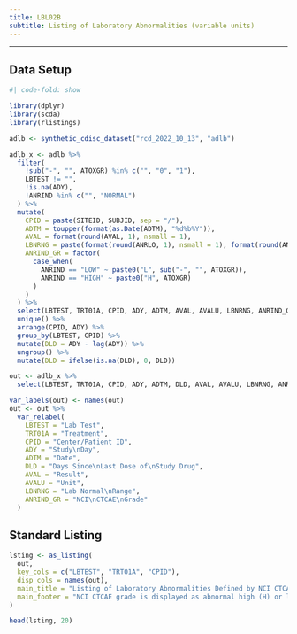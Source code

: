 ```yaml
---
title: LBL02B
subtitle: Listing of Laboratory Abnormalities (variable units)
---
```


------------------------------------------------------------------------

::: panel-tabset
## Data Setup

```r
#| code-fold: show

library(dplyr)
library(scda)
library(rlistings)

adlb <- synthetic_cdisc_dataset("rcd_2022_10_13", "adlb")

adlb_x <- adlb %>%
  filter(
    !sub("-", "", ATOXGR) %in% c("", "0", "1"),
    LBTEST != "",
    !is.na(ADY),
    !ANRIND %in% c("", "NORMAL")
  ) %>%
  mutate(
    CPID = paste(SITEID, SUBJID, sep = "/"),
    ADTM = toupper(format(as.Date(ADTM), "%d%b%Y")),
    AVAL = format(round(AVAL, 1), nsmall = 1),
    LBNRNG = paste(format(round(ANRLO, 1), nsmall = 1), format(round(ANRHI, 1), nsmall = 1), sep = " - "),
    ANRIND_GR = factor(
      case_when(
        ANRIND == "LOW" ~ paste0("L", sub("-", "", ATOXGR)),
        ANRIND == "HIGH" ~ paste0("H", ATOXGR)
      )
    )
  ) %>%
  select(LBTEST, TRT01A, CPID, ADY, ADTM, AVAL, AVALU, LBNRNG, ANRIND_GR) %>%
  unique() %>%
  arrange(CPID, ADY) %>%
  group_by(LBTEST, CPID) %>%
  mutate(DLD = ADY - lag(ADY)) %>%
  ungroup() %>%
  mutate(DLD = ifelse(is.na(DLD), 0, DLD))

out <- adlb_x %>%
  select(LBTEST, TRT01A, CPID, ADY, ADTM, DLD, AVAL, AVALU, LBNRNG, ANRIND_GR)

var_labels(out) <- names(out)
out <- out %>%
  var_relabel(
    LBTEST = "Lab Test",
    TRT01A = "Treatment",
    CPID = "Center/Patient ID",
    ADY = "Study\nDay",
    ADTM = "Date",
    DLD = "Days Since\nLast Dose of\nStudy Drug",
    AVAL = "Result",
    AVALU = "Unit",
    LBNRNG = "Lab Normal\nRange",
    ANRIND_GR = "NCI\nCTCAE\nGrade"
  )
```

## Standard Listing

```r
lsting <- as_listing(
  out,
  key_cols = c("LBTEST", "TRT01A", "CPID"),
  disp_cols = names(out),
  main_title = "Listing of Laboratory Abnormalities Defined by NCI CTCAE Grade >= 2",
  main_footer = "NCI CTCAE grade is displayed as abnormal high (H) or low (L) followed by the grade."
)

head(lsting, 20)
```
:::

